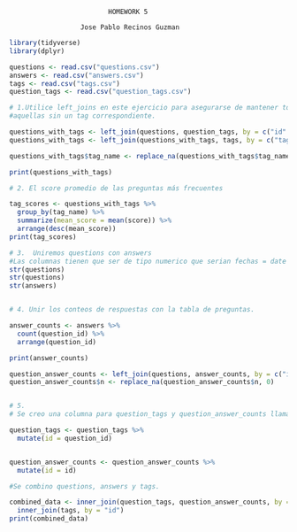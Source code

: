                              HOMEWORK 5
                             
                      Jose Pablo Recinos Guzman

```r
library(tidyverse)
library(dplyr)

questions <- read.csv("questions.csv")
answers <- read.csv("answers.csv")
tags <- read.csv("tags.csv")
question_tags <- read.csv("question_tags.csv")

# 1.Utilice left_joins en este ejercicio para asegurarse de mantener todas las preguntas, incluso
#aquellas sin un tag correspondiente.

questions_with_tags <- left_join(questions, question_tags, by = c("id" = "question_id"))
questions_with_tags <- left_join(questions_with_tags, tags, by = c("tag_id" = "id"))

questions_with_tags$tag_name <- replace_na(questions_with_tags$tag_name, "only-r")

print(questions_with_tags)

# 2. El score promedio de las preguntas más frecuentes

tag_scores <- questions_with_tags %>%
  group_by(tag_name) %>%
  summarize(mean_score = mean(score)) %>%
  arrange(desc(mean_score))
print(tag_scores)

# 3.  Uniremos questions con answers
#Las columnas tienen que ser de tipo numerico que serian fechas = date
str(questions)
str(questions)
str(answers)


# 4. Unir los conteos de respuestas con la tabla de preguntas.

answer_counts <- answers %>%
  count(question_id) %>%
  arrange(question_id)

print(answer_counts)

question_answer_counts <- left_join(questions, answer_counts, by = c("id" = "question_id"))
question_answer_counts$n <- replace_na(question_answer_counts$n, 0)


# 5.
# Se creo una columna para question_tags y question_answer_counts llamada "id"

question_tags <- question_tags %>%
  mutate(id = question_id)


question_answer_counts <- question_answer_counts %>%
  mutate(id = id)

#Se combino questions, answers y tags.

combined_data <- inner_join(question_tags, question_answer_counts, by = c("question_id" = "id")) %>%
  inner_join(tags, by = "id")
print(combined_data)

```


